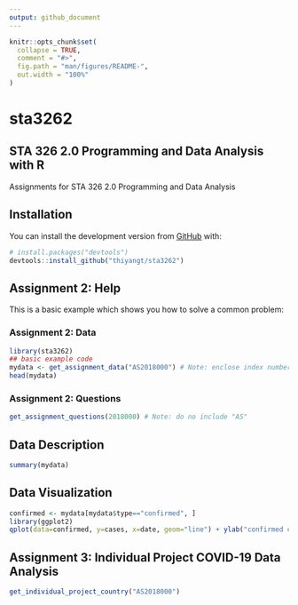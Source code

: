 ```yaml
---
output: github_document
---
```


<!-- README.md is generated from README.Rmd. Please edit that file -->

```r
knitr::opts_chunk$set(
  collapse = TRUE,
  comment = "#>",
  fig.path = "man/figures/README-",
  out.width = "100%"
)
```

# sta3262

## STA 326 2.0 Programming and Data Analysis with R

<!-- badges: start -->
<!-- badges: end -->

Assignments for STA 326 2.0 Programming and Data Analysis

## Installation

You can install the development version from [GitHub](https://github.com/) with:

``` r
# install.packages("devtools")
devtools::install_github("thiyangt/sta3262")
```

## Assignment 2: Help

This is a basic example which shows you how to solve a common problem:

### Assignment 2: Data

```r
library(sta3262)
## basic example code
mydata <- get_assignment_data("AS2018000") # Note: enclose index number in ""
head(mydata)
```

### Assignment 2: Questions

```r
get_assignment_questions(2018000) # Note: do no include "AS"

```



## Data Description

```r
summary(mydata)
```

## Data Visualization

```r
confirmed <- mydata[mydata$type=="confirmed", ]
library(ggplot2)
qplot(data=confirmed, y=cases, x=date, geom="line") + ylab("confirmed cases")
```

## Assignment 3: Individual Project COVID-19 Data Analysis

```r
get_individual_project_country("AS2018000")
```
